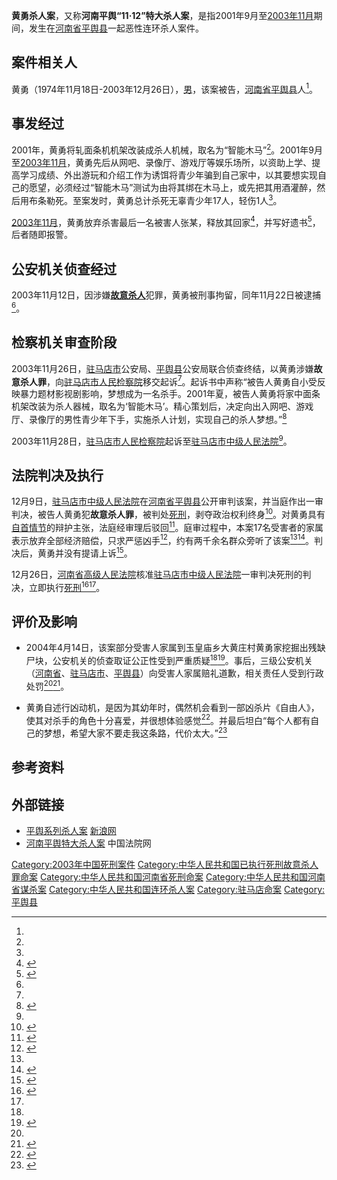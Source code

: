 '''黄勇杀人案'''，又称'''河南平舆“11·12”特大杀人案'''，是指2001年9月至[[2003年11月|2003年11月]]期间，发生在[[河南省|河南省]][[平舆县|平舆县]]一起恶性连环杀人案件。

==案件相关人==

黄勇（1974年11月18日-2003年12月26日），[[男|男]]，该案被告，[[河南省|河南省]][[平舆县|平舆县]]人<ref name="died" />。

== 事发经过 ==
2001年，黄勇将轧面条机机架改装成杀人机械，取名为“智能木马”<ref name="judge" />。2001年9月至[[2003年11月|2003年11月]]，黄勇先后从网吧、录像厅、游戏厅等娱乐场所，以资助上学、提高学习成绩、外出游玩和介绍工作为诱饵将青少年骗到自己家中，以其要想实现自己的愿望，必须经过“智能木马”测试为由将其绑在木马上，或先把其用酒灌醉，然后用布条勒死。至案发时，黄勇总计杀死无辜青少年17人，轻伤1人<ref name="judge" />。

[[2003年11月|2003年11月]]，黄勇放弃杀害最后一名被害人张某，释放其回家<ref>{{cite web|title=黄勇庭审陈述为何没杀张某 显示其复杂心态|url=http://news.sina.com.cn/c/2003-12-09/18592328314.shtml|accessdate=2003年12月9日|date=2003年12月9日|publisher=河南报业网}}</ref>，并写好遗书<ref>{{cite web|title=法庭展示被告人黄勇的“遗书”(图)|url=http://news.sina.com.cn/c/2003-12-09/19002328318.shtml|accessdate=2009年6月23日|date=2003年12月9日|publisher=河南报业网}}</ref>，后者随即报警。

== 公安机关侦查经过 ==
2003年11月12日，因涉嫌'''[[谋杀|故意杀人]]'''犯罪，黄勇被刑事拘留，同年11月22日被逮捕<ref name="judge" />。

== 检察机关审查阶段 ==
2003年11月26日，[[驻马店市|驻马店市]]公安局、[[平舆县|平舆县]]公安局联合侦查终结，以黄勇涉嫌'''故意杀人罪'''，向[[驻马店市|驻马店市]][[人民检察院|人民检察院]]移交起诉<ref name="approval" />。起诉书中声称“被告人黄勇自小受反映暴力题材影视剧影响，梦想成为一名杀手。2001年夏，被告人黄勇将家中面条机架改装为杀人器械，取名为‘智能木马’。精心策划后，决定向出入网吧、游戏厅、录像厅的男性青少年下手，实施杀人计划，实现自己的杀人梦想。”<ref name="approval">{{cite web|title=资料：河南省驻马店市人民检察院起诉书|url=http://news.sina.com.cn/c/2003-12-09/15252327103.shtml|accessdate=2009年6月23日|date=2003年12月9日|publisher=新浪}}</ref>

2003年11月28日，[[驻马店市|驻马店市]][[人民检察院|人民检察院]]起诉至[[驻马店市|驻马店市]][[中级人民法院|中级人民法院]]<ref name="judge" />。

== 法院判决及执行 ==
12月9日，[[驻马店市|驻马店市]][[中级人民法院|中级人民法院]]在[[河南省|河南省]][[平舆县|平舆县]]公开审判该案，并当庭作出一审判决，被告人黄勇犯'''故意杀人罪'''，被判处[[死刑|死刑]]，剥夺政治权利终身<ref name="judge">{{cite web|title=特稿:平舆系列杀人案一审黄勇被当庭判处死刑|url=http://news.sina.com.cn/c/2003-12-09/14442326797.shtml|accessdate=2009年6月23日|author=韦宇龙、闫乃川|date=2003年12月9日|publisher=河南报业网}}</ref>。对黄勇具有[[自首|自首情节]]的辩护主张，法庭经审理后驳回<ref>{{cite web|title=庭审中经过激烈辩论认定被告人黄勇不构成自首|url=http://news.sina.com.cn/c/2003-12-09/13582326399.shtml|accessdate=2009年6月23日|author=韦宇龙、闫乃川|date=河南报业网|publisher=河南报业网}}</ref>。庭审过程中，本案17名受害者的家属表示放弃全部经济赔偿，只求严惩凶手<ref>{{cite web|title=受害者家属放弃全部经济赔偿 要求严惩凶手|url=http://news.sina.com.cn/c/2003-12-09/13002326235.shtml|accessdate=2009年6月23日|author=韦宇龙|date=2003年12月9日|publisher=河南报业网}}</ref>，约有两千余名群众旁听了该案<ref name="judge" /><ref>{{cite web|title=平舆特大系列杀人案庭审现场直击实录(图)|url=http://news.sina.com.cn/c/2003-12-09/09282323349.shtml|accessdate=2009年6月23日|date=2003年12月9日|publisher=河南报业网}}</ref>。判决后，黄勇并没有提请上诉<ref name="died">{{cite web|title=平舆杀人恶魔黄勇没上诉 法院正按程序进行复核|url=http://news.sina.com.cn/c/2003-12-26/04022470905.shtml|accessdate=2009年6月23日|date=2003年12月26日|publisher=河南报业网}}</ref>。

12月26日，[[河南省|河南省]][[高级人民法院|高级人民法院]]核准[[驻马店市|驻马店市]][[中级人民法院|中级人民法院]]一审判决死刑的判决，立即执行[[死刑|死刑]]<ref name="death">{{cite web|title=平舆杀人案现场发现残缺尸块 相关责任人受处理|url=http://news.sina.com.cn/c/2004-04-24/21302395126s.shtml|accessdate=2009年6月23日|author=陆欢、魏莘|date=2004年4月24日|publisher=新华网}}</ref><ref name="died" />。

== 评价及影响 ==
* 2004年4月14日，该案部分受害人家属到玉皇庙乡大黄庄村黄勇家挖掘出残缺尸块，公安机关的侦查取证公正性受到严重质疑<ref name="death" /><ref>{{cite web|title=家长在河南平舆杀人案罪犯家中新挖出尸体|url=http://news.sina.com.cn/s/2004-04-23/02103156828.shtml|accessdate=2009年6月23日|date=2004年4月23日|publisher=CCTV《社会记录》}}</ref>。事后，三级公安机关（[[河南省|河南省]]、[[驻马店市|驻马店市]]、[[平舆县|平舆县]]）向受害人家属赔礼道歉，相关责任人受到行政处罚<ref name="death" /><ref>{{cite web|title=黄勇案“尸骨事件”影响恶劣 警方列为反面教材|url=http://news.sina.com.cn/s/2004-04-24/15433161887.shtml|accessdate=2009年6月23日|author=李钊|date=2004年4月24日|publisher=河南报业网}}</ref>。

* 黄勇自述行凶动机，是因为其幼年时，偶然机会看到一部凶杀片《自由人》，使其对杀手的角色十分喜爱，并很想体验感觉<ref>{{cite web|title=黄勇：我不相信任何人|url=http://www.chinacourt.org/html/article/200312/25/96604.shtml|accessdate=2009年6月23日|author=刘晓燕、李飞、孙亚轩|date=2003-12-25|publisher=中国法院网}}</ref>。并最后坦白“每个人都有自己的梦想，希望大家不要走我这条路，代价太大。”<ref>{{cite web|title=平舆特大杀人案犯黄勇自述一个杀手的心路历程|url=http://news.sina.com.cn/c/2003-12-29/11011451191s.shtml|accessdate=2009年6月23日|author=刘晓燕、李飞、孙亚轩|date=2003年12月29日|publisher=新华网}}</ref>

==参考资料==
{{Reflist|2}}

== 外部链接 ==
*[http://news.sina.com.cn/z/hnpysra/ 平舆系列杀人案] [[新浪网|新浪网]]
*[http://www.chinacourt.org/zhuanti/article_list.php?sjt_id=151&order_set=0&kind_id=6 河南平舆特大杀人案] 中国法院网

{{DEFAULTSORT:Huang黄勇}}
[[Category:2003年中国死刑案件|Category:2003年中国死刑案件]]
[[Category:中华人民共和国已执行死刑故意杀人罪命案|Category:中华人民共和国已执行死刑故意杀人罪命案]]
[[Category:中华人民共和国河南省死刑命案|Category:中华人民共和国河南省死刑命案]]
[[Category:中华人民共和国河南省谋杀案|Category:中华人民共和国河南省谋杀案]]
[[Category:中华人民共和国连环杀人案|Category:中华人民共和国连环杀人案]]
[[Category:驻马店命案|Category:驻马店命案]]
[[Category:平舆县|Category:平舆县]]
